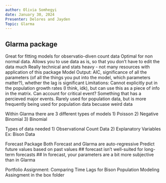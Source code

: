 ```yaml
---
author: Olivia Somhegyi
date: January 30, 2024
Presenter: Delores and Jayden
Topic: Glarma
---
```


## Glarma package
Great for fitting models for observatio-diven count data
Optimal for non normal data. Allows you to use data as is, so that you don't have to edit the data much
Really technical and stats heavy - not many resources with application of this package
Model Output: AIC, significance of all the parameters (of all the things you put into the model, which parameters matter?), whether the lag is significant
Limitations: Cannot explicitly put in the population growth rates (I think, idk), but can use this as a piece of info in the matrix.
Can account for critical event? Something that has a percieved major events.
Rarely used for population data, but is more frequently being used for population data becuase weird data

Within Glarma there are 3 different types of models
1) Poisson
2) Negative Binomial
3) Binomial

Types of data needed
1) Observational Count Data
2) Explanatory Variables
Ex: Bison Data

Forecast Package
Both Forecast and Glarma are auto-regressive
Predict future values based on past values
## forecast isn't well-suited for long-term forecasts
## In forecast, your parameters are a bit more subjective than in Glarma


Portfolio Assignment:
Comparing Time Lags for Bison Population Modeling
Assingment in the box folder









